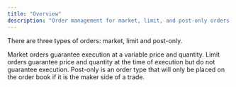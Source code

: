 ```yaml
---
title: "Overview"
description: "Order management for market, limit, and post-only orders."
---
```


There are three types of orders: market, limit and post-only.

Market orders guarantee execution at a variable price and quantity. Limit orders guarantee price and quantity at the time of execution but do not guarantee execution.
Post-only is an order type that will only be placed on the order book if it is the maker side of a trade.


